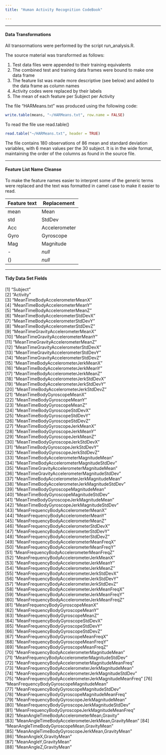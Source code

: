 ```yaml
---
title: "Human Activity Recognition CodeBook"

---
```

***
#### Data Transformations

All transormations were performed by the script run_analysis.R.

The source material was transformed as follows:

1. Test data files were appended to their training equivalents
2. The combined test and training data frames were bound to make one data frame
3. The feature list was made more descriptive (see below) and added to the data frame as column names
4. Activity codes were replaced by their labels
5. The mean of each feature per Subject per Activity


The file "HARMeans.txt" was produced using the following code:

```r
write.table(means, "~/HARMeans.txt", row.name = FALSE)
```

To read the file use read.table()

```r
read.table("~/HARMeans.txt", header = TRUE)
```

The file contains 180 observations of 86 mean and standard deviation variables, with 6 mean values per the 30 subject. It is in the wide format, maintaining the order of the columns as found in the source file.

***

#### Feature List Name Cleanse

To make the feature names easier to interpret some of the generic terms were replaced and the text was formatted in camel case to make it easier to read.

Feature text | Replacement
------------ | -----------
mean         | Mean
std          | StdDev
Acc          | Accelerometer
Gyro         | Gyroscope
Mag          | Magnitude
-            | *null*
()           | *null*

***

#### Tidy Data Set Fields

 [1] "Subject"                                            
 [2] "Activity"                                           
 [3] "MeanTimeBodyAccelerometerMeanX"                     
 [4] "MeanTimeBodyAccelerometerMeanY"                     
 [5] "MeanTimeBodyAccelerometerMeanZ"                     
 [6] "MeanTimeBodyAccelerometerStdDevX"                   
 [7] "MeanTimeBodyAccelerometerStdDevY"                   
 [8] "MeanTimeBodyAccelerometerStdDevZ"                   
 [9] "MeanTimeGravityAccelerometerMeanX"                  
[10] "MeanTimeGravityAccelerometerMeanY"                  
[11] "MeanTimeGravityAccelerometerMeanZ"                  
[12] "MeanTimeGravityAccelerometerStdDevX"                
[13] "MeanTimeGravityAccelerometerStdDevY"                
[14] "MeanTimeGravityAccelerometerStdDevZ"                
[15] "MeanTimeBodyAccelerometerJerkMeanX"                 
[16] "MeanTimeBodyAccelerometerJerkMeanY"                 
[17] "MeanTimeBodyAccelerometerJerkMeanZ"                 
[18] "MeanTimeBodyAccelerometerJerkStdDevX"               
[19] "MeanTimeBodyAccelerometerJerkStdDevY"               
[20] "MeanTimeBodyAccelerometerJerkStdDevZ"               
[21] "MeanTimeBodyGyroscopeMeanX"                         
[22] "MeanTimeBodyGyroscopeMeanY"                         
[23] "MeanTimeBodyGyroscopeMeanZ"                         
[24] "MeanTimeBodyGyroscopeStdDevX"                       
[25] "MeanTimeBodyGyroscopeStdDevY"                       
[26] "MeanTimeBodyGyroscopeStdDevZ"                       
[27] "MeanTimeBodyGyroscopeJerkMeanX"                     
[28] "MeanTimeBodyGyroscopeJerkMeanY"                     
[29] "MeanTimeBodyGyroscopeJerkMeanZ"                     
[30] "MeanTimeBodyGyroscopeJerkStdDevX"                   
[31] "MeanTimeBodyGyroscopeJerkStdDevY"                   
[32] "MeanTimeBodyGyroscopeJerkStdDevZ"                   
[33] "MeanTimeBodyAccelerometerMagnitudeMean"             
[34] "MeanTimeBodyAccelerometerMagnitudeStdDev"           
[35] "MeanTimeGravityAccelerometerMagnitudeMean"          
[36] "MeanTimeGravityAccelerometerMagnitudeStdDev"        
[37] "MeanTimeBodyAccelerometerJerkMagnitudeMean"         
[38] "MeanTimeBodyAccelerometerJerkMagnitudeStdDev"       
[39] "MeanTimeBodyGyroscopeMagnitudeMean"                 
[40] "MeanTimeBodyGyroscopeMagnitudeStdDev"               
[41] "MeanTimeBodyGyroscopeJerkMagnitudeMean"             
[42] "MeanTimeBodyGyroscopeJerkMagnitudeStdDev"           
[43] "MeanFrequencyBodyAccelerometerMeanX"                
[44] "MeanFrequencyBodyAccelerometerMeanY"                
[45] "MeanFrequencyBodyAccelerometerMeanZ"                
[46] "MeanFrequencyBodyAccelerometerStdDevX"              
[47] "MeanFrequencyBodyAccelerometerStdDevY"              
[48] "MeanFrequencyBodyAccelerometerStdDevZ"              
[49] "MeanFrequencyBodyAccelerometerMeanFreqX"            
[50] "MeanFrequencyBodyAccelerometerMeanFreqY"            
[51] "MeanFrequencyBodyAccelerometerMeanFreqZ"            
[52] "MeanFrequencyBodyAccelerometerJerkMeanX"            
[53] "MeanFrequencyBodyAccelerometerJerkMeanY"            
[54] "MeanFrequencyBodyAccelerometerJerkMeanZ"            
[55] "MeanFrequencyBodyAccelerometerJerkStdDevX"          
[56] "MeanFrequencyBodyAccelerometerJerkStdDevY"          
[57] "MeanFrequencyBodyAccelerometerJerkStdDevZ"          
[58] "MeanFrequencyBodyAccelerometerJerkMeanFreqX"        
[59] "MeanFrequencyBodyAccelerometerJerkMeanFreqY"        
[60] "MeanFrequencyBodyAccelerometerJerkMeanFreqZ"        
[61] "MeanFrequencyBodyGyroscopeMeanX"                    
[62] "MeanFrequencyBodyGyroscopeMeanY"                    
[63] "MeanFrequencyBodyGyroscopeMeanZ"                    
[64] "MeanFrequencyBodyGyroscopeStdDevX"                  
[65] "MeanFrequencyBodyGyroscopeStdDevY"                  
[66] "MeanFrequencyBodyGyroscopeStdDevZ"                  
[67] "MeanFrequencyBodyGyroscopeMeanFreqX"                
[68] "MeanFrequencyBodyGyroscopeMeanFreqY"                
[69] "MeanFrequencyBodyGyroscopeMeanFreqZ"                
[70] "MeanFrequencyBodyAccelerometerMagnitudeMean"        
[71] "MeanFrequencyBodyAccelerometerMagnitudeStdDev"      
[72] "MeanFrequencyBodyAccelerometerMagnitudeMeanFreq"    
[73] "MeanFrequencyBodyAccelerometerJerkMagnitudeMean"    
[74] "MeanFrequencyBodyAccelerometerJerkMagnitudeStdDev"  
[75] "MeanFrequencyBodyAccelerometerJerkMagnitudeMeanFreq"
[76] "MeanFrequencyBodyGyroscopeMagnitudeMean"            
[77] "MeanFrequencyBodyGyroscopeMagnitudeStdDev"          
[78] "MeanFrequencyBodyGyroscopeMagnitudeMeanFreq"        
[79] "MeanFrequencyBodyGyroscopeJerkMagnitudeMean"        
[80] "MeanFrequencyBodyGyroscopeJerkMagnitudeStdDev"      
[81] "MeanFrequencyBodyGyroscopeJerkMagnitudeMeanFreq"    
[82] "MeanAngleTimeBodyAccelerometerMean,Gravity"         
[83] "MeanAngleTimeBodyAccelerometerJerkMean,GravityMean" 
[84] "MeanAngleTimeBodyGyroscopeMean,GravityMean"         
[85] "MeanAngleTimeBodyGyroscopeJerkMean,GravityMean"     
[86] "MeanAngleX,GravityMean"                             
[87] "MeanAngleY,GravityMean"                             
[88] "MeanAngleZ,GravityMean"
